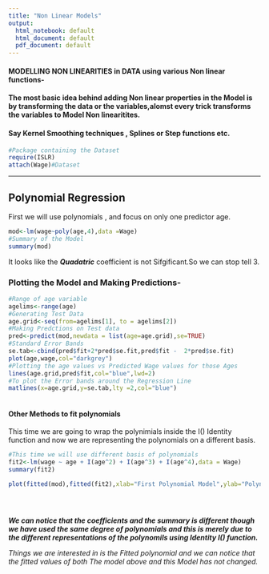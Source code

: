 ```yaml
---
title: "Non Linear Models"
output:
  html_notebook: default
  html_document: default
  pdf_document: default
---
```




#### MODELLING NON LINEARITIES in DATA using various Non linear functions-
#### The most basic idea behind adding Non linear properties in the Model is by transforming the  data or the variables,alomst every trick transforms the variables to Model Non linearitites.
#### Say Kernel Smoothing techniques  , Splines or Step functions etc.



```r
#Package containing the Dataset
require(ISLR)
attach(Wage)#Dataset

```

---


## Polynomial Regression

First we will use polynomials ,  and focus on only one predictor age.


```r

mod<-lm(wage~poly(age,4),data =Wage)
#Summary of the Model
summary(mod)


```

It looks like the *__Quadatric__* coefficient is not Sifgificant.So we can stop tell 3.


### Plotting the Model and Making Predictions-
```r
#Range of age variable
agelims<-range(age)
#Generating Test Data
age.grid<-seq(from=agelims[1], to = agelims[2])
#Making Predctions on Test data
pred<-predict(mod,newdata = list(age=age.grid),se=TRUE)
#Standard Error Bands
se.tab<-cbind(pred$fit+2*pred$se.fit,pred$fit -  2*pred$se.fit)
plot(age,wage,col="darkgrey")
#Plotting the age values vs Predicted Wage values for those Ages
lines(age.grid,pred$fit,col="blue",lwd=2)
#To plot the Error bands around the Regression Line
matlines(x=age.grid,y=se.tab,lty =2,col="blue")
 

```


#### Other Methods to fit polynomials 

This time we are going to wrap the polynimials inside the I() Identity function and
now we are representing the polynomials on a different basis.

```r
#This time we will use different basis of polynomials
fit2<-lm(wage ~ age + I(age^2) + I(age^3) + I(age^4),data = Wage)
summary(fit2)

plot(fitted(mod),fitted(fit2),xlab="First Polynomial Model",ylab="Polynomial Model wrapped inside Identity function", main="Fitted values of Both models are exactly same")





```

*__We can notice that the coefficients and the summary is different though we have used the same degree of polynomials and this is merely due to the different representations of the polynomils using Identity I() function.__*

*Things we are interested in is the Fitted polynomial and we can notice that the 
fitted values of both The model above and this Model has not changed.*


